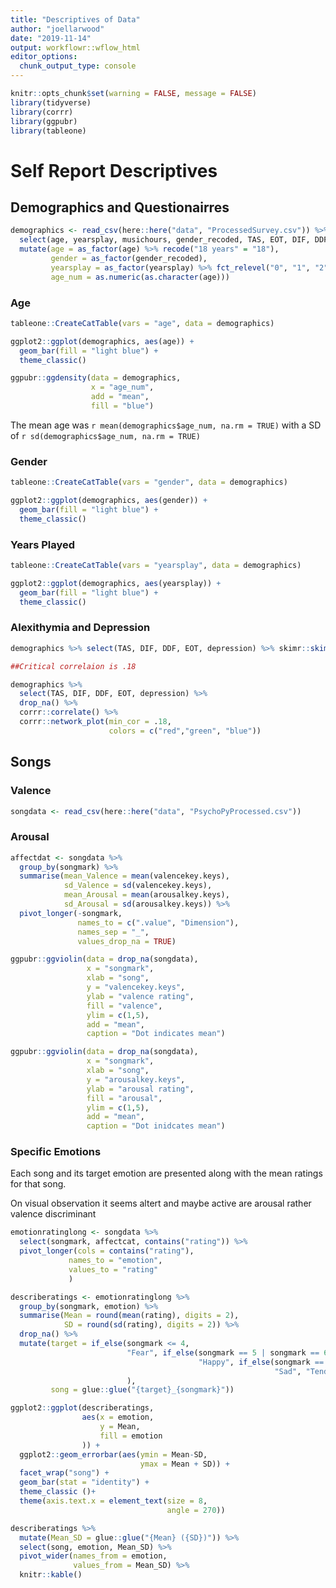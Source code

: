 ```yaml
---
title: "Descriptives of Data"
author: "joellarwood"
date: "2019-11-14"
output: workflowr::wflow_html
editor_options:
  chunk_output_type: console
---
```


```r
knitr::opts_chunk$set(warning = FALSE, message = FALSE)
library(tidyverse)
library(corrr)
library(ggpubr)
library(tableone)
```

# Self Report Descriptives 

## Demographics and Questionairres 

```r
demographics <- read_csv(here::here("data", "ProcessedSurvey.csv")) %>% 
  select(age, yearsplay, musichours, gender_recoded, TAS, EOT, DIF, DDF, depression) %>% 
  mutate(age = as_factor(age) %>% recode("18 years" = "18"), 
         gender = as_factor(gender_recoded), 
         yearsplay = as_factor(yearsplay) %>% fct_relevel("0", "1", "2", "3", "4", "5", "5+"), 
         age_num = as.numeric(as.character(age)))
```

### Age 
```r
tableone::CreateCatTable(vars = "age", data = demographics)

ggplot2::ggplot(demographics, aes(age)) + 
  geom_bar(fill = "light blue") + 
  theme_classic() 

ggpubr::ggdensity(data = demographics, 
                  x = "age_num", 
                  add = "mean", 
                  fill = "blue") 

```

The mean age was `r mean(demographics$age_num, na.rm = TRUE)` with a SD of `r sd(demographics$age_num, na.rm = TRUE)`

### Gender

```r

tableone::CreateCatTable(vars = "gender", data = demographics)

ggplot2::ggplot(demographics, aes(gender)) + 
  geom_bar(fill = "light blue") + 
  theme_classic()

```


### Years Played

```r
tableone::CreateCatTable(vars = "yearsplay", data = demographics)

ggplot2::ggplot(demographics, aes(yearsplay)) + 
  geom_bar(fill = "light blue") + 
  theme_classic()
```

### Alexithymia and Depression

```r
demographics %>% select(TAS, DIF, DDF, EOT, depression) %>% skimr::skim()

##Critical correlaion is .18

demographics %>% 
  select(TAS, DIF, DDF, EOT, depression) %>% 
  drop_na() %>% 
  corrr::correlate() %>% 
  corrr::network_plot(min_cor = .18, 
                      colors = c("red","green", "blue"))
```

## Songs 
### Valence
```r

songdata <- read_csv(here::here("data", "PsychoPyProcessed.csv"))

```

### Arousal
```r

affectdat <- songdata %>% 
  group_by(songmark) %>% 
  summarise(mean_Valence = mean(valencekey.keys), 
            sd_Valence = sd(valencekey.keys), 
            mean_Arousal = mean(arousalkey.keys), 
            sd_Arousal = sd(arousalkey.keys)) %>% 
  pivot_longer(-songmark, 
               names_to = c(".value", "Dimension"), 
               names_sep = "_", 
               values_drop_na = TRUE)

ggpubr::ggviolin(data = drop_na(songdata), 
                 x = "songmark",
                 xlab = "song",
                 y = "valencekey.keys", 
                 ylab = "valence rating",
                 fill = "valence",
                 ylim = c(1,5), 
                 add = "mean", 
                 caption = "Dot indicates mean")
```

```r
ggpubr::ggviolin(data = drop_na(songdata), 
                 x = "songmark",
                 xlab = "song",
                 y = "arousalkey.keys", 
                 ylab = "arousal rating",
                 fill = "arousal",
                 ylim = c(1,5), 
                 add = "mean", 
                 caption = "Dot inidcates mean")
```

### Specific Emotions 

Each song and its target emotion are presented along with the mean ratings for that song. 

On visual observation it seems altert and maybe active are arousal rather valence discriminant

```r
emotionratinglong <- songdata %>% 
  select(songmark, affectcat, contains("rating")) %>% 
  pivot_longer(cols = contains("rating"), 
             names_to = "emotion", 
             values_to = "rating"
             )

describeratings <- emotionratinglong %>% 
  group_by(songmark, emotion) %>% 
  summarise(Mean = round(mean(rating), digits = 2), 
            SD = round(sd(rating), digits = 2)) %>% 
  drop_na() %>% 
  mutate(target = if_else(songmark <= 4, 
                          "Fear", if_else(songmark == 5 | songmark == 6 | songmark == 7 | songmark == 8, 
                                          "Happy", if_else(songmark == 9 | songmark == 10 | songmark == 11 | songmark == 12,
                                                           "Sad", "Tender"))
                          ), 
         song = glue::glue("{target}_{songmark}")) 

ggplot2::ggplot(describeratings, 
                aes(x = emotion, 
                    y = Mean, 
                    fill = emotion
                )) +
  ggplot2::geom_errorbar(aes(ymin = Mean-SD, 
                             ymax = Mean + SD)) +
  facet_wrap("song") +
  geom_bar(stat = "identity") +
  theme_classic ()+
  theme(axis.text.x = element_text(size = 8, 
                                   angle = 270))

describeratings %>% 
  mutate(Mean_SD = glue::glue("{Mean} ({SD})")) %>% 
  select(song, emotion, Mean_SD) %>% 
  pivot_wider(names_from = emotion, 
              values_from = Mean_SD) %>% 
  knitr::kable()
```

